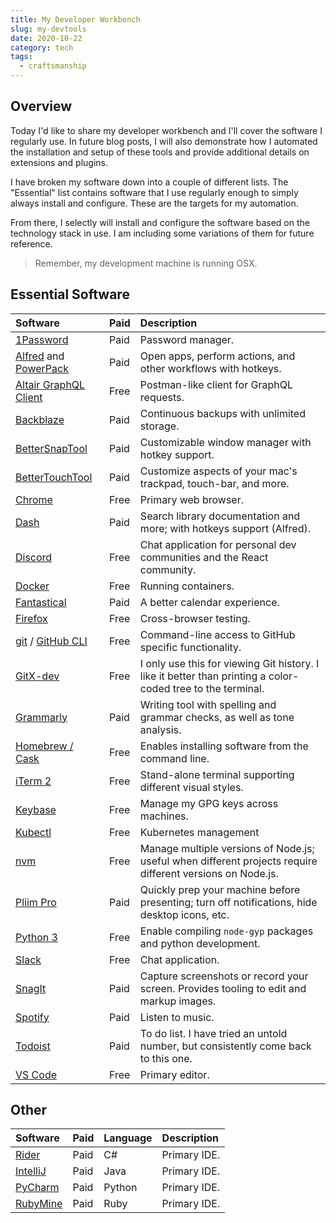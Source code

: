 ```yaml
---
title: My Developer Workbench
slug: my-devtools
date: 2020-10-22
category: tech
tags:
  - craftsmanship
---
```


## Overview

Today I'd like to share my developer workbench and I'll cover the software I regularly use. In future blog posts, I will also demonstrate how I automated the installation and setup of these tools and provide additional details on extensions and plugins.

I have broken my software down into a couple of different lists. The "Essential" list contains software that I use regularly enough to simply always install and configure. These are the targets for my automation.

From there, I selectly will install and configure the software based on the technology stack in use. I am including some variations of them for future reference.

> Remember, my development machine is running OSX.

## Essential Software

<div class="column-heading">

| Software                                                                                          | Paid | Description                                                                                                 |
| :------------------------------------------------------------------------------------------------ | :--- | :---------------------------------------------------------------------------------------------------------- |
| [1Password](https://1password.com/)                                                               | Paid | Password manager.                                                                                           |
| [Alfred](https://www.alfredapp.com/) and [PowerPack](https://www.alfredapp.com/shop/)             | Paid | Open apps, perform actions, and other workflows with hotkeys.                                               |
| [Altair GraphQL Client](https://altair.sirmuel.design/)                                           | Free | Postman-like client for GraphQL requests.                                                                   |
| [Backblaze](https://www.backblaze.com/)                                                           | Paid | Continuous backups with unlimited storage.                                                                  |
| [BetterSnapTool](https://folivora.ai/bettersnaptool)                                              | Paid | Customizable window manager with hotkey support.                                                            |
| [BetterTouchTool](https://folivora.ai/)                                                           | Paid | Customize aspects of your mac's trackpad, touch-bar, and more.                                              |
| [Chrome](https://www.google.com/chrome/)                                                          | Free | Primary web browser.                                                                                        |
| [Dash](https://kapeli.com/dash)                                                                   | Paid | Search library documentation and more; with hotkeys support (Alfred).                                       |
| [Discord](https://discord.com/)                                                                   | Free | Chat application for personal dev communities and the React community.                                      |
| [Docker](https://docs.docker.com/get-docker/)                                                     | Free | Running containers.                                                                                         |
| [Fantastical](https://flexibits.com/fantastical)                                                  | Paid | A better calendar experience.                                                                               |
| [Firefox](https://www.mozilla.org/en-US/firefox/new/)                                             | Free | Cross-browser testing.                                                                                      |
| [git](https://git-scm.com/) / [GitHub CLI](https://cli.github.com/)                               | Free | Command-line access to GitHub specific functionality.                                                       |
| [GitX-dev](https://rowanj.github.io/gitx/)                                                        | Free | I only use this for viewing Git history. I like it better than printing a color-coded tree to the terminal. |
| [Grammarly](https://grammarly.com/)                                                               | Paid | Writing tool with spelling and grammar checks, as well as tone analysis.                                    |
| [Homebrew / Cask](https://brew.sh/)                                                               | Free | Enables installing software from the command line.                                                          |
| [iTerm 2](https://www.iterm2.com/)                                                                | Free | Stand-alone terminal supporting different visual styles.                                                    |
| [Keybase](https://keybase.io/)                                                                    | Free | Manage my GPG keys across machines.                                                                         |
| [Kubectl](https://kubernetes.io/docs/tasks/tools/install-kubectl/#install-with-homebrew-on-macos) | Free | Kubernetes management                                                                                       |
| [nvm](https://github.com/nvm-sh/nvm)                                                              | Free | Manage multiple versions of Node.js; useful when different projects require different versions on Node.js.  |
| [Pliim Pro](https://pliim.app/)                                                                   | Paid | Quickly prep your machine before presenting; turn off notifications, hide desktop icons, etc.               |
| [Python 3](https://www.python.org)                                                                | Free | Enable compiling `node-gyp` packages and python development.                                                |
| [Slack](https://slack.com/)                                                                       | Free | Chat application.                                                                                           |
| [SnagIt](https://www.techsmith.com/screen-capture.html)                                           | Paid | Capture screenshots or record your screen. Provides tooling to edit and markup images.                      |
| [Spotify](https://www.spotify.com/us/)                                                            | Paid | Listen to music.                                                                                            |
| [Todoist](https://todoist.com/features)                                                           | Paid | To do list. I have tried an untold number, but consistently come back to this one.                          |
| [VS Code](https://code.visualstudio.com/)                                                         | Free | Primary editor.                                                                                             |

</div>

## Other

<div class="column-heading">

| Software                                      | Paid | Language | Description  |
| :-------------------------------------------- | :--- | :------- | :----------- |
| [Rider](https://www.jetbrains.com/rider/)     | Paid | C#       | Primary IDE. |
| [IntelliJ](https://www.jetbrains.com/idea/)   | Paid | Java     | Primary IDE. |
| [PyCharm](https://www.jetbrains.com/pycharm/) | Paid | Python   | Primary IDE. |
| [RubyMine](https://www.jetbrains.com/ruby/)   | Paid | Ruby     | Primary IDE. |

</div>
